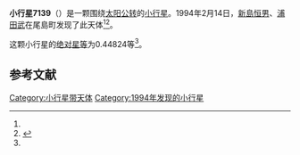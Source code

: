 {{Infobox planet
| bgcolour = #FFFFC0
| name = 7139 Tsubokawa
| symbol = 
| image = 
| caption = 
| discovery = yes
| discovery_ref = 
| discoverer = [[新島恒男|新島恒男]]、[[浦田武|浦田武]]
| discovery_site = [[尾島町|尾島町]] 
| discovered = 1994年2月14日
| designations = yes
| mp_name = 
| named_after = 
| alt_names = 1994 CV2/ 1986 RN6 / 1991 PE17
| mp_category = [[主带小行星|主带小行星]]
| orbit_ref = <ref name="a">[http://ssd.jpl.nasa.gov/sbdb.cgi?sstr=7139 7139 Tsubokawa] {{Wayback|url=http://ssd.jpl.nasa.gov/sbdb.cgi?sstr=7139 |date=20201124023250 }}，小行星數據庫瀏覽器（JPL Small-Body Database Browser）－[[美国国家航空航天局|美国国家航空航天局]]喷气推进实验室</ref>
| epoch = 2456400.5 (2013年4月18日更新)
| aphelion = {{convert|3.0827854|AU|km|3|abbr=on|lk=out}}
| perihelion = {{convert|2.9090638|AU|km|3|abbr=on}}
| semimajor = {{convert|2.9959246|AU|km|3|abbr=on}}
| eccentricity = 0.028993
| period = 1894.064449 [[日|日]]<br />5.19[[儒略年|儒略年]]
| avg_speed = 
| inclination = 9.78866
| asc_node = 176.11172
| mean_anomaly = 
| arg_peri = 0.44824
| satellites = 
| physical_characteristics = yes
| dimensions = 
| mass = 
| density = 
| surface_grav = 
| escape_velocity = 
| sidereal_day = 
| axial_tilt = 
| pole_ecliptic_lat = 
| pole_ecliptic_lon = 
| albedo = 
| temperatures= 
| temp_name1 = 
| mean_temp_1 = 
| max_temp_1 = 
| temp_name2 = 
| max_temp_2 = 
| spectral_type = 
| abs_magnitude = 0.44824
}}

'''小行星7139'''（{{lang-en|7139 Tsubokawa}}）是一颗围绕[[太阳|太阳]][[公转|公转]]的[[小行星|小行星]]。1994年2月14日，[[新島恒男|新島恒男]]、[[浦田武|浦田武]]在尾島町发现了此天体<ref name="a" /><ref>{{cite news|title=小行星列表|url=http://cfa-www.harvard.edu/iau/lists/NumberedMPs.txt|accessdate=2013-07-08|newspaper=哈佛大学|archive-date=2008-05-17|archive-url=https://web.archive.org/web/20080517010638/http://cfa-www.harvard.edu/iau/lists/NumberedMPs.txt|dead-url=no}}</ref>。

这颗小行星的[[绝对星等|绝对星等]]为0.44824等<ref name="a" />。

==参考文献==
{{reflist}}
{{Minor Planet Number|[[小行星7138|小行星7138]]|[[小行星7140|小行星7140]]}}

{{小天体}}

[[Category:小行星带天体|Category:小行星带天体]]
[[Category:1994年发现的小行星|Category:1994年发现的小行星]]

{{asteroid-stub}}